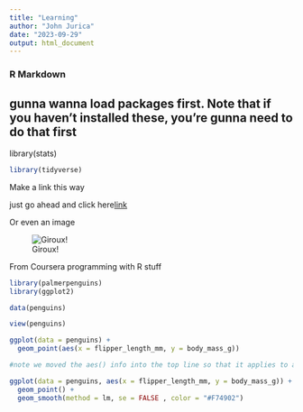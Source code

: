 ```yaml
---
title: "Learning"
author: "John Jurica"
date: "2023-09-29"
output: html_document
---
```


### R Markdown


## gunna wanna load packages first. Note that if you haven't installed these, you're gunna need to do that first

library(stats)

```r
library(tidyverse)

```

Make a link this way

just go ahead and click here[link](https://www.google.com)

Or even an image

![Giroux!](https://jjeureka.github.io/Giroux-Webpage/images/sleepyjooj.png)

From Coursera programming with R stuff


```r

library(palmerpenguins)
library(ggplot2)

data(penguins)

view(penguins)
```


```r

ggplot(data = penguins) +
  geom_point(aes(x = flipper_length_mm, y = body_mass_g))

```

```r
#note we moved the aes() info into the top line so that it applies to all the functions below

ggplot(data = penguins, aes(x = flipper_length_mm, y = body_mass_g)) +
  geom_point() +
  geom_smooth(method = lm, se = FALSE , color = "#F74902")
```

